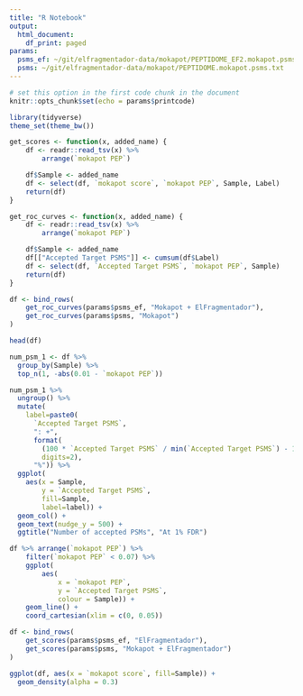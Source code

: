 ```yaml
---
title: "R Notebook"
output:
  html_document:
    df_print: paged
params:
  psms_ef: ~/git/elfragmentador-data/mokapot/PEPTIDOME_EF2.mokapot.psms.txt
  psms: ~/git/elfragmentador-data/mokapot/PEPTIDOME.mokapot.psms.txt
---
```


```r
# set this option in the first code chunk in the document
knitr::opts_chunk$set(echo = params$printcode)
```

```r
library(tidyverse)
theme_set(theme_bw())
```

```r
get_scores <- function(x, added_name) {
    df <- readr::read_tsv(x) %>%
        arrange(`mokapot PEP`)

    df$Sample <- added_name
    df <- select(df, `mokapot score`, `mokapot PEP`, Sample, Label)
    return(df)
}

get_roc_curves <- function(x, added_name) {
    df <- readr::read_tsv(x) %>%
        arrange(`mokapot PEP`)

    df$Sample <- added_name
    df[["Accepted Target PSMS"]] <- cumsum(df$Label)
    df <- select(df, `Accepted Target PSMS`, `mokapot PEP`, Sample)
    return(df)
}

df <- bind_rows(
    get_roc_curves(params$psms_ef, "Mokapot + ElFragmentador"),
    get_roc_curves(params$psms, "Mokapot")
)

```

```r
head(df)
```
```r
num_psm_1 <- df %>% 
  group_by(Sample) %>%
  top_n(1, -abs(0.01 - `mokapot PEP`))

num_psm_1 %>% 
  ungroup() %>%
  mutate(
    label=paste0(
      `Accepted Target PSMS`,
      ": +",
      format(
        (100 * `Accepted Target PSMS` / min(`Accepted Target PSMS`) - 100),
        digits=2),
      "%")) %>%
  ggplot(
    aes(x = Sample,
        y = `Accepted Target PSMS`,
        fill=Sample,
        label=label)) +
  geom_col() +
  geom_text(nudge_y = 500) +
  ggtitle("Number of accepted PSMs", "At 1% FDR")

```


```r
df %>% arrange(`mokapot PEP`) %>%
    filter(`mokapot PEP` < 0.07) %>%
    ggplot(
        aes(
            x = `mokapot PEP`,
            y = `Accepted Target PSMS`,
            colour = Sample)) +
    geom_line() +
    coord_cartesian(xlim = c(0, 0.05))
```

```r
df <- bind_rows(
    get_scores(params$psms_ef, "ElFragmentador"),
    get_scores(params$psms, "Mokapot + ElFragmentador")
)

ggplot(df, aes(x = `mokapot score`, fill=Sample)) +
  geom_density(alpha = 0.3)
```

